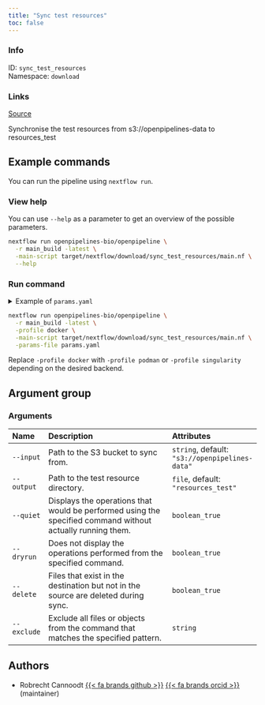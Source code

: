 ```yaml
---
title: "Sync test resources"
toc: false
---
```


::: {.column-margin}

### Info

ID: `sync_test_resources`  
Namespace: `download`

### Links
[Source](https://github.com/openpipelines-bio/openpipeline/blob/main/src/download/sync_test_resources){.btn-action .btn-sm .btn-info .btn role="button"}

:::

Synchronise the test resources from s3://openpipelines-data to resources_test

## Example commands

You can run the pipeline using `nextflow run`.

### View help

You can use `--help` as a parameter to get an overview of the possible parameters.

```bash
nextflow run openpipelines-bio/openpipeline \
  -r main_build -latest \
  -main-script target/nextflow/download/sync_test_resources/main.nf \
  --help
```

### Run command

<details>
<summary>Example of `params.yaml`</summary>
```yaml
# Arguments
input: "s3://openpipelines-data"
# output: "$id.$key.output.output"
quiet: false
dryrun: false
delete: false
# exclude: ["foo"]

# Nextflow input-output arguments
publish_dir: # please fill in - example: "output/"
# param_list: "my_params.yaml"
```
</details>

```bash
nextflow run openpipelines-bio/openpipeline \
  -r main_build -latest \
  -profile docker \
  -main-script target/nextflow/download/sync_test_resources/main.nf \
  -params-file params.yaml
```

:::{.callout-note}
Replace `-profile docker` with `-profile podman` or `-profile singularity` depending on the desired backend.
:::

## Argument group

### Arguments

|Name        |Description                                                                                                |Attributes                                     |
|:-----------|:----------------------------------------------------------------------------------------------------------|:----------------------------------------------|
|`--input`   |Path to the S3 bucket to sync from.                                                                        |`string`, default: `"s3://openpipelines-data"` |
|`--output`  |Path to the test resource directory.                                                                       |`file`, default: `"resources_test"`            |
|`--quiet`   |Displays the operations that would be performed using the specified command without actually running them. |`boolean_true`                                 |
|`--dryrun`  |Does not display the operations performed from the specified command.                                      |`boolean_true`                                 |
|`--delete`  |Files that exist in the destination but not in the source are deleted during sync.                         |`boolean_true`                                 |
|`--exclude` |Exclude all files or objects from the command that matches the specified pattern.                          |`string`                                       |

## Authors

  * Robrecht Cannoodt [{{< fa brands github >}}](https://github.com/rcannood) [{{< fa brands orcid >}}](https://orcid.org/0000-0003-3641-729X) (maintainer)
